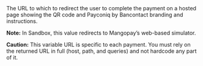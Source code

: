 <ParamField body="RedirectURL" type="string">     
The URL to which to redirect the user to complete the payment on a hosted page showing the QR code and Payconiq by Bancontact branding and instructions.

**Note:** In Sandbox, this value redirects to Mangopay’s web-based simulator.

**Caution:** This variable URL is specific to each payment. You must rely on the returned URL in full (host, path, and queries) and not hardcode any part of it.
</ParamField>